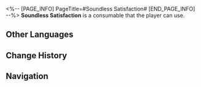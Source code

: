 <%-- [PAGE_INFO]
PageTitle=#Soundless Satisfaction#
[END_PAGE_INFO] --%>
{{Consumable Infobox
|id          = 408627
|image       = Item Soundless Satisfaction.png
|type        = Attack Consumables
|rarity      = 3
|effect      = When used, all allies' Basic ATK DMG dealt in the next battle increases by 45% and Skill DMG dealt decreases by 12%.
|description = People might be more inclined to please others than themselves. However, my dear friend, I still hope you can play a song for yourself, a song unbeknownst to all and unheard by another's ear. Then, laugh out loud &mdash; as the audience, as well as the performer.
|effectType  = 
|effectType2 = 
|effectType3 = 
|recipe      = 
|source1     = [[Auto Band]]
|source2     = 
|source3     = 
}}
{{Description|''"Life is like a grand soliloquy."''}}
'''Soundless Satisfaction''' is a consumable that the player can use.

==Other Languages==
{{Other Languages
|en   = Soundless Satisfaction
|zhs  = 无声自满
|zht  = 無聲自滿
|ja   = 静かなる慢心
|ko   = 소리 없는 자기만족
|es   = Satisfacción insonora
|fr   = Satisfaction silencieuse
|ru   = Беззвучное успокоение
|th   = Soundless Satisfaction
|vi   = Sự Tự Thõa Mãn Thầm Lặng
|de   = Stille Selbstgefälligkeit
|id   = Soundless Satisfaction
|pt   = Satisfação Silenciosa
}}

==Change History==
{{Change History|2.2}}

==Navigation==
{{Consumable Navbox}}